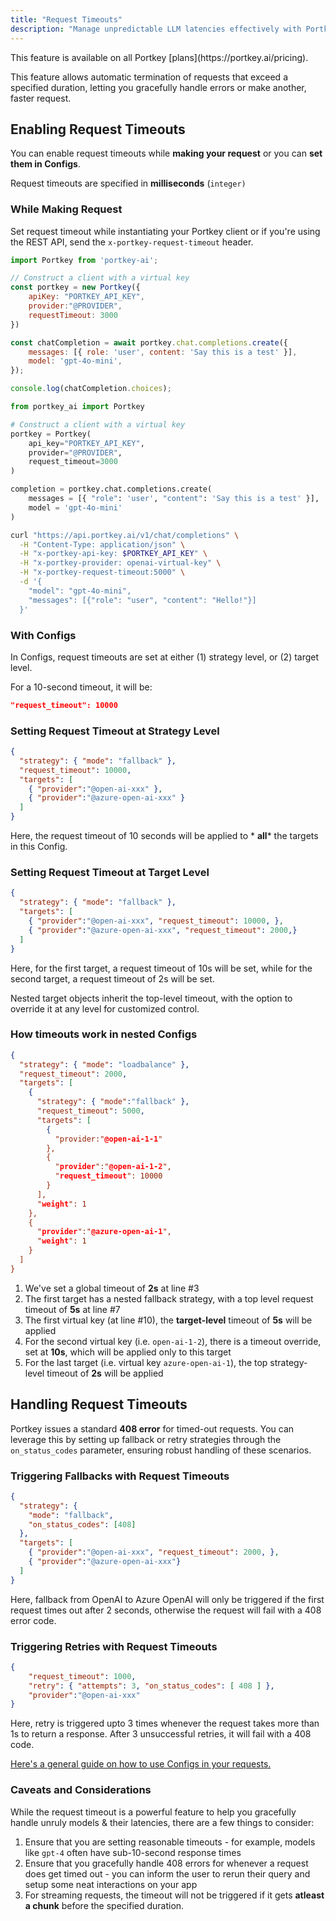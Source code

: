 ```yaml
---
title: "Request Timeouts"
description: "Manage unpredictable LLM latencies effectively with Portkey's **Request Timeouts**."
---
```


<Info>
  This feature is available on all Portkey [plans](https://portkey.ai/pricing).
</Info>

 This feature allows automatic termination of requests that exceed a specified duration, letting you gracefully handle errors or make another, faster request.

## Enabling Request Timeouts

You can enable request timeouts while **making your request** or you can **set them in Configs**.

Request timeouts are specified in **milliseconds** (`integer)`

### While Making Request

Set request timeout while instantiating your Portkey client or if you're using the REST API, send the `x-portkey-request-timeout` header.


<Tabs>
  <Tab title="NodeJS">

```js
import Portkey from 'portkey-ai';

// Construct a client with a virtual key
const portkey = new Portkey({
    apiKey: "PORTKEY_API_KEY",
    provider:"@PROVIDER",
    requestTimeout: 3000
})

const chatCompletion = await portkey.chat.completions.create({
    messages: [{ role: 'user', content: 'Say this is a test' }],
    model: 'gpt-4o-mini',
});

console.log(chatCompletion.choices);
```
  </Tab>
  <Tab title="Python">

```py
from portkey_ai import Portkey

# Construct a client with a virtual key
portkey = Portkey(
    api_key="PORTKEY_API_KEY",
    provider="@PROVIDER",
    request_timeout=3000
)

completion = portkey.chat.completions.create(
    messages = [{ "role": 'user', "content": 'Say this is a test' }],
    model = 'gpt-4o-mini'
)
```
  </Tab>
<Tab title="cURL">

```sh
curl "https://api.portkey.ai/v1/chat/completions" \
  -H "Content-Type: application/json" \
  -H "x-portkey-api-key: $PORTKEY_API_KEY" \
  -H "x-portkey-provider: openai-virtual-key" \
  -H "x-portkey-request-timeout:5000" \
  -d '{
    "model": "gpt-4o-mini",
    "messages": [{"role": "user", "content": "Hello!"}]
  }'
```
  </Tab>
</Tabs>

### With Configs

In Configs, request timeouts are set at either (1) strategy level, or (2) target level.

For a 10-second timeout, it will be:

```json
"request_timeout": 10000
```

### Setting Request Timeout at Strategy Level


```JSON
{
  "strategy": { "mode": "fallback" },
  "request_timeout": 10000,
  "targets": [
    { "provider":"@open-ai-xxx" },
    { "provider":"@azure-open-ai-xxx" }
  ]
}
```

Here, the request timeout of 10 seconds will be applied to \* **all**\* the targets in this Config.

### Setting Request Timeout at Target Level

```JSON
{
  "strategy": { "mode": "fallback" },
  "targets": [
    { "provider":"@open-ai-xxx", "request_timeout": 10000, },
    { "provider":"@azure-open-ai-xxx", "request_timeout": 2000,}
  ]
}
```

Here, for the first target, a request timeout of 10s will be set, while for the second target, a request timeout of 2s will be set.

<Info>
Nested target objects inherit the top-level timeout, with the option to override it at any level for customized control.
</Info>

### How timeouts work in nested Configs


```JSON
{
  "strategy": { "mode": "loadbalance" },
  "request_timeout": 2000,
  "targets": [
    {
      "strategy": { "mode":"fallback" },
      "request_timeout": 5000,
      "targets": [
        {
          "provider:"@open-ai-1-1"
        },
        {
          "provider":"@open-ai-1-2",
          "request_timeout": 10000
        }
      ],
      "weight": 1
    },
    {
      "provider":"@azure-open-ai-1",
      "weight": 1
    }
  ]
}
```

1. We've set a global timeout of **2s** at line #3
2. The first target has a nested fallback strategy, with a top level request timeout of **5s** at line #7
3. The first virtual key (at line #10), the **target-level** timeout of **5s** will be applied
4. For the second virtual key (i.e. `open-ai-1-2`), there is a timeout override, set at **10s**, which will be applied only to this target
5. For the last target (i.e. virtual key `azure-open-ai-1`), the top strategy-level timeout of **2s** will be applied

## Handling Request Timeouts

Portkey issues a standard **408 error** for timed-out requests. You can leverage this by setting up fallback or retry strategies through the `on_status_codes` parameter, ensuring robust handling of these scenarios.

### Triggering Fallbacks with Request Timeouts

```JSON
{
  "strategy": {
    "mode": "fallback",
    "on_status_codes": [408]
  },
  "targets": [
    { "provider":"@open-ai-xxx", "request_timeout": 2000, },
    { "provider":"@azure-open-ai-xxx"}
  ]
}
```

Here, fallback from OpenAI to Azure OpenAI will only be triggered if the first request times out after 2 seconds, otherwise the request will fail with a 408 error code.

### Triggering Retries with Request Timeouts

```JSON
{
    "request_timeout": 1000,
    "retry": { "attempts": 3, "on_status_codes": [ 408 ] },
    "provider":"@open-ai-xxx"
}
```

Here, retry is triggered upto 3 times whenever the request takes more than 1s to return a response. After 3 unsuccessful retries, it will fail with a 408 code.

[Here's a general guide on how to use Configs in your requests.](/product/ai-gateway/configs)

### Caveats and Considerations

While the request timeout is a powerful feature to help you gracefully handle unruly models & their latencies, there are a few things to consider:

1. Ensure that you are setting reasonable timeouts - for example, models like `gpt-4` often have sub-10-second response times
2. Ensure that you gracefully handle 408 errors for whenever a request does get timed out - you can inform the user to rerun their query and setup some neat interactions on your app
3. For streaming requests, the timeout will not be triggered if it gets **atleast a chunk** before the specified duration.
